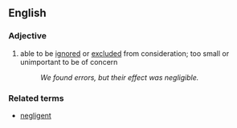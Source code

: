 ==English==
===Adjective===
# able to be [[ignore]]d or [[exclude]]d from consideration; too small or unimportant to be of concern
#:''We found errors, but their effect was negligible.''

===Related terms===
*[[negligent]]